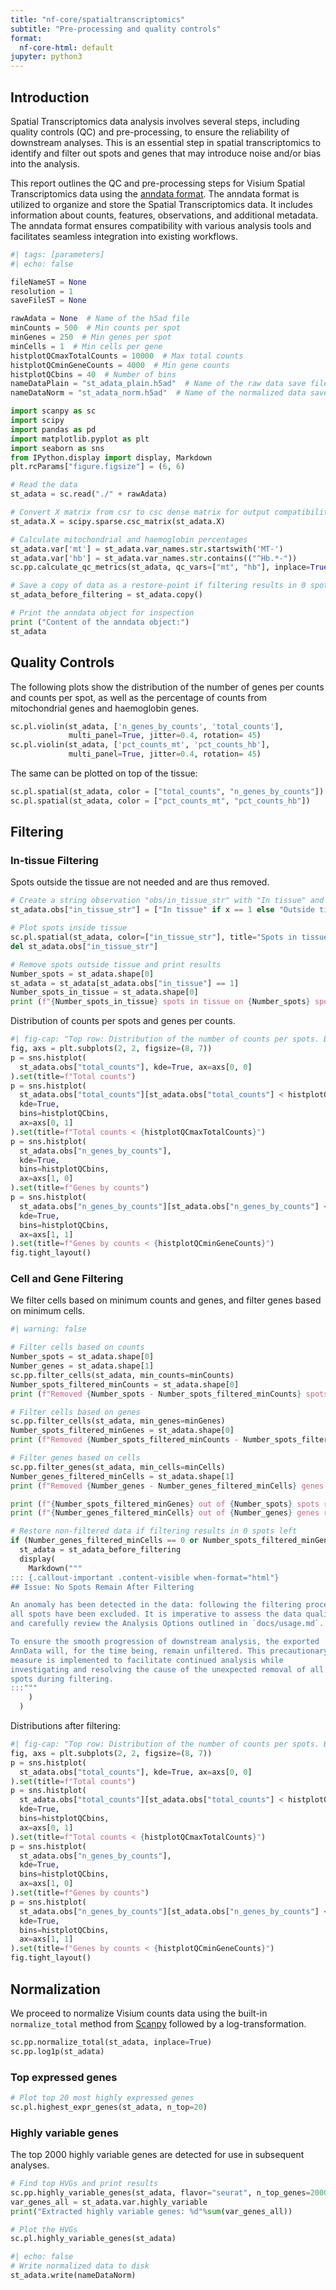 ```yaml
---
title: "nf-core/spatialtranscriptomics"
subtitle: "Pre-processing and quality controls"
format:
  nf-core-html: default
jupyter: python3
---
```


## Introduction

Spatial Transcriptomics data analysis involves several steps, including quality
controls (QC) and pre-processing, to ensure the reliability of downstream
analyses. This is an essential step in spatial transcriptomics to
identify and filter out spots and genes that may introduce noise and/or bias
into the analysis.

This report outlines the QC and pre-processing steps for Visium Spatial
Transcriptomics data using the [anndata format](https://anndata.readthedocs.io/en/latest/tutorials/notebooks/getting-started.html).
The anndata format is utilized to organize and store the Spatial Transcriptomics
data. It includes information about counts, features, observations, and
additional metadata. The anndata format ensures compatibility with various
analysis tools and facilitates seamless integration into existing workflows.

```python
#| tags: [parameters]
#| echo: false

fileNameST = None
resolution = 1
saveFileST = None

rawAdata = None  # Name of the h5ad file
minCounts = 500  # Min counts per spot
minGenes = 250  # Min genes per spot
minCells = 1  # Min cells per gene
histplotQCmaxTotalCounts = 10000  # Max total counts
histplotQCminGeneCounts = 4000  # Min gene counts
histplotQCbins = 40  # Number of bins
nameDataPlain = "st_adata_plain.h5ad"  # Name of the raw data save file
nameDataNorm = "st_adata_norm.h5ad"  # Name of the normalized data save file
```

```python
import scanpy as sc
import scipy
import pandas as pd
import matplotlib.pyplot as plt
import seaborn as sns
from IPython.display import display, Markdown
plt.rcParams["figure.figsize"] = (6, 6)
```

```python
# Read the data
st_adata = sc.read("./" + rawAdata)

# Convert X matrix from csr to csc dense matrix for output compatibility:
st_adata.X = scipy.sparse.csc_matrix(st_adata.X)

# Calculate mitochondrial and haemoglobin percentages
st_adata.var['mt'] = st_adata.var_names.str.startswith('MT-')
st_adata.var['hb'] = st_adata.var_names.str.contains(("^Hb.*-"))
sc.pp.calculate_qc_metrics(st_adata, qc_vars=["mt", "hb"], inplace=True)

# Save a copy of data as a restore-point if filtering results in 0 spots left
st_adata_before_filtering = st_adata.copy()

# Print the anndata object for inspection
print ("Content of the anndata object:")
st_adata
```

## Quality Controls

The following plots show the distribution of the number of genes per counts and
counts per spot, as well as the percentage of counts from mitochondrial genes
and haemoglobin genes.

```python
sc.pl.violin(st_adata, ['n_genes_by_counts', 'total_counts'],
             multi_panel=True, jitter=0.4, rotation= 45)
sc.pl.violin(st_adata, ['pct_counts_mt', 'pct_counts_hb'],
             multi_panel=True, jitter=0.4, rotation= 45)
```

The same can be plotted on top of the tissue:

```python
sc.pl.spatial(st_adata, color = ["total_counts", "n_genes_by_counts"])
sc.pl.spatial(st_adata, color = ["pct_counts_mt", "pct_counts_hb"])
```

## Filtering

### In-tissue Filtering

Spots outside the tissue are not needed and are thus removed.

```python
# Create a string observation "obs/in_tissue_str" with "In tissue" and "Outside tissue":
st_adata.obs["in_tissue_str"] = ["In tissue" if x == 1 else "Outside tissue" for x in st_adata.obs["in_tissue"]]

# Plot spots inside tissue
sc.pl.spatial(st_adata, color=["in_tissue_str"], title="Spots in tissue")
del st_adata.obs["in_tissue_str"]

# Remove spots outside tissue and print results
Number_spots = st_adata.shape[0]
st_adata = st_adata[st_adata.obs["in_tissue"] == 1]
Number_spots_in_tissue = st_adata.shape[0]
print (f"{Number_spots_in_tissue} spots in tissue on {Number_spots} spots in total.")
```

Distribution of counts per spots and genes per counts.

```python
#| fig-cap: "Top row: Distribution of the number of counts per spots. Bottom row: Distribution of the number of genes with at least 1 count in a spot."
fig, axs = plt.subplots(2, 2, figsize=(8, 7))
p = sns.histplot(
  st_adata.obs["total_counts"], kde=True, ax=axs[0, 0]
).set(title=f"Total counts")
p = sns.histplot(
  st_adata.obs["total_counts"][st_adata.obs["total_counts"] < histplotQCmaxTotalCounts],
  kde=True,
  bins=histplotQCbins,
  ax=axs[0, 1]
).set(title=f"Total counts < {histplotQCmaxTotalCounts}")
p = sns.histplot(
  st_adata.obs["n_genes_by_counts"],
  kde=True,
  bins=histplotQCbins,
  ax=axs[1, 0]
).set(title=f"Genes by counts")
p = sns.histplot(
  st_adata.obs["n_genes_by_counts"][st_adata.obs["n_genes_by_counts"] < histplotQCminGeneCounts],
  kde=True,
  bins=histplotQCbins,
  ax=axs[1, 1]
).set(title=f"Genes by counts < {histplotQCminGeneCounts}")
fig.tight_layout()
```

### Cell and Gene Filtering

We filter cells based on minimum counts and genes, and filter genes based on minimum cells.

```python
#| warning: false

# Filter cells based on counts
Number_spots = st_adata.shape[0]
Number_genes = st_adata.shape[1]
sc.pp.filter_cells(st_adata, min_counts=minCounts)
Number_spots_filtered_minCounts = st_adata.shape[0]
print (f"Removed {Number_spots - Number_spots_filtered_minCounts} spots with less than {minCounts} total counts.")

# Filter cells based on genes
sc.pp.filter_cells(st_adata, min_genes=minGenes)
Number_spots_filtered_minGenes = st_adata.shape[0]
print (f"Removed {Number_spots_filtered_minCounts - Number_spots_filtered_minGenes} spots with less than {minGenes} genes expressed.")

# Filter genes based on cells
sc.pp.filter_genes(st_adata, min_cells=minCells)
Number_genes_filtered_minCells = st_adata.shape[1]
print (f"Removed {Number_genes - Number_genes_filtered_minCells} genes expressed in less than {minCells} spots.")

print (f"{Number_spots_filtered_minGenes} out of {Number_spots} spots remaining after filtering.")
print (f"{Number_genes_filtered_minCells} out of {Number_genes} genes remaining after filtering.")

# Restore non-filtered data if filtering results in 0 spots left
if (Number_genes_filtered_minCells == 0 or Number_spots_filtered_minGenes == 0):
  st_adata = st_adata_before_filtering
  display(
    Markdown("""
::: {.callout-important .content-visible when-format="html"}
## Issue: No Spots Remain After Filtering

An anomaly has been detected in the data: following the filtering process,
all spots have been excluded. It is imperative to assess the data quality
and carefully review the Analysis Options outlined in `docs/usage.md`.

To ensure the smooth progression of downstream analysis, the exported
AnnData will, for the time being, remain unfiltered. This precautionary
measure is implemented to facilitate continued analysis while
investigating and resolving the cause of the unexpected removal of all
spots during filtering.
:::"""
    )
  )
```

Distributions after filtering:

```python
#| fig-cap: "Top row: Distribution of the number of counts per spots. Bottom row: Distribution of the number of genes with at least 1 count in a spot."
fig, axs = plt.subplots(2, 2, figsize=(8, 7))
p = sns.histplot(
  st_adata.obs["total_counts"], kde=True, ax=axs[0, 0]
).set(title=f"Total counts")
p = sns.histplot(
  st_adata.obs["total_counts"][st_adata.obs["total_counts"] < histplotQCmaxTotalCounts],
  kde=True,
  bins=histplotQCbins,
  ax=axs[0, 1]
).set(title=f"Total counts < {histplotQCmaxTotalCounts}")
p = sns.histplot(
  st_adata.obs["n_genes_by_counts"],
  kde=True,
  bins=histplotQCbins,
  ax=axs[1, 0]
).set(title=f"Genes by counts")
p = sns.histplot(
  st_adata.obs["n_genes_by_counts"][st_adata.obs["n_genes_by_counts"] < histplotQCminGeneCounts],
  kde=True,
  bins=histplotQCbins,
  ax=axs[1, 1]
).set(title=f"Genes by counts < {histplotQCminGeneCounts}")
fig.tight_layout()
```

## Normalization

We proceed to normalize Visium counts data using the built-in `normalize_total`
method from [Scanpy](https://scanpy.readthedocs.io/en/stable/) followed by a
log-transformation.

```python
sc.pp.normalize_total(st_adata, inplace=True)
sc.pp.log1p(st_adata)
```

### Top expressed genes

```python
# Plot top 20 most highly expressed genes
sc.pl.highest_expr_genes(st_adata, n_top=20)
```

### Highly variable genes

The top 2000 highly variable genes are detected for use in subsequent analyses.

```python
# Find top HVGs and print results
sc.pp.highly_variable_genes(st_adata, flavor="seurat", n_top_genes=2000)
var_genes_all = st_adata.var.highly_variable
print("Extracted highly variable genes: %d"%sum(var_genes_all))

# Plot the HVGs
sc.pl.highly_variable_genes(st_adata)
```

```python
#| echo: false
# Write normalized data to disk
st_adata.write(nameDataNorm)
```
